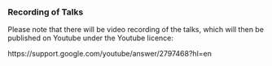 ### Recording of Talks

Please note that there will be video recording of the talks, which will then be published on Youtube under the Youtube licence:

https://support.google.com/youtube/answer/2797468?hl=en

